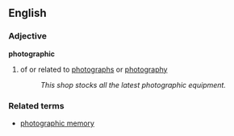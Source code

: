 ==English==
===Adjective===
'''photographic'''
#of or related to [[photograph]]s or [[photography]]
#:''This shop stocks all the latest photographic equipment.''
===Related terms===
*[[photographic memory]]